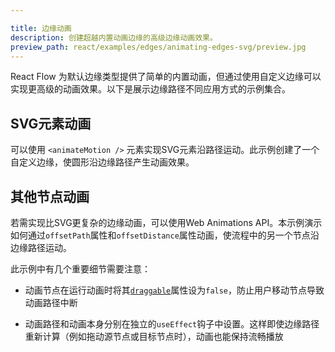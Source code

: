 ```yaml
---

title: 边缘动画
description: 创建超越内置动画边缘的高级边缘动画效果。
preview_path: react/examples/edges/animating-edges-svg/preview.jpg
---
```


React Flow 为默认边缘类型提供了简单的内置动画，但通过使用自定义边缘可以实现更高级的动画效果。以下是展示边缘路径不同应用方式的示例集合。

## SVG元素动画

可以使用 `<animateMotion />` 元素实现SVG元素沿路径运动。此示例创建了一个自定义边缘，使圆形沿边缘路径产生动画效果。

<RemoteCodeViewer
  route="examples/edges/animating-edges-svg"
  framework="react"
/>

## 其他节点动画

若需实现比SVG更复杂的边缘动画，可以使用Web Animations API。本示例演示如何通过`offsetPath`属性和`offsetDistance`属性动画，使流程中的另一个节点沿边缘路径运动。

<RemoteCodeViewer route="examples/edges/animating-edges" framework="react" />

此示例中有几个重要细节需要注意：

- 动画节点在运行动画时将其[`draggable`](/api-reference/types/node#draggable)属性设为`false`，防止用户移动节点导致动画路径中断

- 动画路径和动画本身分别在独立的`useEffect`钩子中设置。这样即使边缘路径重新计算（例如拖动源节点或目标节点时），动画也能保持流畅播放